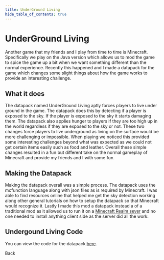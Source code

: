 ```yaml
---
title: UnderGround Living
hide_table_of_contents: true
---
```



# UnderGround Living
Another game that my friends and I play from time to time is Minecraft. Specifically we play on the Java version which allows us to mod the game to spice the game up a bit when we want something different than the normal experience. Recently this happened and I made a datapack for the game which changes some slight things about how the game works to provide an interesting challenge.  

## What it does
The datapack named UnderGround Living aptly forces players to live under ground in the game. The datapack does this by detecting if a player is exposed to the sky. If the player is exposed to the sky it starts damaging them. The datapack also applies hunger to players if they are too high up in the world regardless if they are exposed to the sky or not. These two changes force players to live underground as living on the surface would be more challenging or impossible. When playing we noticed this provided some interesting challenges beyond what was expected as we could not get certain items easily such as food and leather. Overall these simple changes resulted in a fun but different take on the normal gameplay of Minecraft and provide my friends and I with some fun.  

## Making the Datapack
Making the datapack overall was a simple process. The datapack uses the mcfunction language along with json files as is required by Minecraft. I was able to find resources online that helped me get the sky detection working along other general tutorials on how to setup the datapack so that Minecraft would recognize it. Lastly I made this mod a datapack instead a of a traditional mod as it allowed us to run it on a [Minecraft Realm sever](https://www.minecraft.net/en-us/realms) and no one needed to install anything client side as the server did all the work. 

## Undergound Living Code
You can view the code for the datapack [here](https://github.com/TheJewGamer/Underground_Living).

<div className='buttonCenter'>
    <Link
        className="buttonsStyle"
        to="/projects/">
        Back
    </Link>
</div>